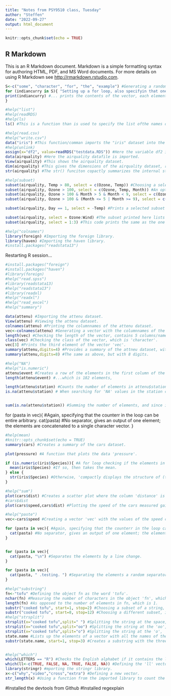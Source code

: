 ---
title: "Notes from PSY9510 class, Tuesday"
author: "Steffen"
date: "2022-09-27"
output: html_document
---

```{r setup, include=FALSE}
knitr::opts_chunk$set(echo = TRUE)
```

## R Markdown

This is an R Markdown document. Markdown is a simple formatting syntax for authoring HTML, PDF, and MS Word documents. For more details on using R Markdown see <http://rmarkdown.rstudio.com>.

```{r}
S<-c("some", "character", "for", "the", "example") #Generating a random vector for the purpose of an example.
for (indiancurry in S){ "Setting up a for loop, also specifyin that one may deviate from always using 'i' as the counting variable through the lopps. As there are 5 elements in S, the loop reiterates 5 times, and: "
print(indiancurry) #... prints the contents of the vector, each element at a time."
}

```


```{r}
#help("list")
#help(readRDS)
#help(ls)
ls() #This is a function than is used to specify the list ofthe names of all the objects in the working environment. 

```

```{r}
#help(read.csv)
#help("write.csv")
data("iris") #This function/comman imports the "iris" dataset into the working environment.
#help(unlink)
assign(x="df2", value=readRDS("testdata.RDS")) #Here the variable df2 is defined with values from the 'testdata.RDS' RDS file.
data(airquality) #Here the airquality datafile is imported.
View(airquality) #This shows the airquality dataset.
dim(airquality) #This gives the dimensions of the airquality dataset, rows and columns.
str(airquality) #The str() funciton copactly summarizes the internal structure of an R object, as is thus done with the airquality dataset.

```


```{r}
#help(subset)
subset(airquality, Temp > 80, select = c(Ozone, Temp)) #Choosing a selected subset of the more interesting columns in the airquality dataset, selecting a subset of the data where the temperature is above 80, and only including the columns with the czone and temperature data. 
subset(airquality, Ozone > 100, select = c(Ozone, Temp, Month)) #An optional subset, selecting measurements where the ozone-level is above 100, and including temperature and month. Results indicate that the measurements i the subset revolves around the summer months (but also includes the 30th of May).
subset(airquality, Ozone > 100 & Month > 5 & Month < 9, select = c(Ozone, Temp, Month)) #Updating the selection from above, restricting the analysis to the summer months.
subset(airquality, Ozone > 100 & (Month <= 5 | Month >= 9), select = c(Ozone, Temp, Month)) #Creating a subset of the more interesting points, where the measurements of ozone are above 100, specifically excluding the summer months. Which results in the measurement on the 30. of May.  .
```

```{r}
subset(airquality, Day == 1, select = -Temp) #Prints a selected subset from the data, the first of each month, excluding the temperature column.
```

```{r}
subset(airquality, select = Ozone:Wind) #The subset printed here lists the sequence of columns 'from Ozone to Wind'.
subset(airquality, select = 1:3) #This code prints the same as the one above, where columns are specified through numbers.
```


```{r}
#help("colnames")
library(foreign) #Importing the foreign library.
library(haven) #Importing the haven library.
#install.packages("readstata13")
```

Restarting R session...

```{r}
#install.packages("foreign")
#install.packages("haven")
#library(foreign)
#help("read.spss")
#library(readstata13)
#help("readstata13")
#library(readxl)
#help("readxl")
#help("read_excel")
#help("summary")

```

```{r}
data(attenu) #Importing the attenu dataset.
View(attenu) #Viewing the attenu dataset.
colnames(attenu) #Printing the columnnames of the attenu dataset.
vec<-colnames(attenu) #Generating a vector with the columnnames of the attenu dataset.
length(vec) #Checking the length of the vector, contains 5 columns/names thus 5 elements.
class(vec) #Checking the class of the vector, which is 'character'.
vec[3] #Prints the third element of the vector 'vec'.
summary(attenu,digits=4) #Provides a summary of the attneu dataset, with 4 digits.
summary(attenu,digits=8) #The same as above, but with 8 digits.
```



```{r}
#help("NA")
#help("is.numeric")
attenu$event #Creates a row of the elements in the first column of the attenu dataset. 
length(attenu$event) #...which is 182 elements,

length(attenu$station) #Counts the number of elements in attenu$station.
is.na(attenu$station) # When searching for 'NA' values in the station column of the attenu dataset, one may turn the question around, this logically checks if the element is "NA" and if so, returns "TRUE".


sum(is.na(attenu$station)) #Summing the number of elements, and since it is binary values (TRUE/FALSE), then returns the number of TRUE elements, but, since there is another function within - the "is.na" function -, then it counts the number of NA elements, thus, the number of FALSE logical values, which eqauals that in the station column of the attenu dataset, there are 16 missing elements.

```


for (pasta in vec){ #Again, specifying that the counterr in the loop can be entire arbitrary. 
  cat(pasta) #No separator, gives an output of one element; the elements are concatenated to a single character vector.
}



```{r}
#help(mean)
#knitr::opts_chunk$set(echo = TRUE)
summary(cars) #Creates a summary of the cars dataset.
```


```{r}
plot(pressure) #A function that plots the data 'pressure'.

if (is.numeric(iris$Species)){ #A for loop checking if the elements in the column Species in the iris dataset are numeric.
  mean(iris$Species) #If so, then takes the mean.
} else { 
  str(iris$Species) #Otherwise, 'compactly displays the structure of (the) Arbitraty R object'.
}
```



```{r}
#help("sum")
plot(cars$dist) #Creates a scatter plot where the column 'distance' is plotted against the index-number of the measurement, the plot therefore has no sense or purpose. 
#cars$dist
plot(cars$speed,cars$dist) #Plotting the speed of the cars measured gainst the distance traveled intuitively makes much more sense.
```


```{r}
#help("paste")
vec<-cars$speed #Creating a vector 'vec' with the values of the speed column of the cars daraset.

for (pasta in vec){ #Again, specifying that the counterr in the loop can be entire arbitrary. 
  cat(pasta) #No separator, gives an output of one element; the elements are concatenated to a single character vector.
}


for (pasta in vec){
  cat(pasta, "\n") #Separates the elements by a line change.
}

for (pasta in vec){
  cat(pasta, " .testing. ") #Separating the elements a random separator.
}


```

```{r}
#help("substring")
fn<-"tofu" #Defining the object fn as the word 'tofu'.
nchar(fn) #Measuring the number of characters in the object 'fn', which is 4.
length(fn) #As opposed to the number of elements in fn, which is 1.
substr("cooked tofu", start=1, stop=2) #Choosing a subset of a string, starting at position 1 and ending at position 2, resulting in 'co'.
substr("cooked tofu", start=8, stop=12) #Choosing a different subset, isolating the word 'tofu'.
#help("strsplit")
strsplit(x="cooked tofu",split=" ") #Splitting the string at the space, generates 2 words.
strsplit(x="cooked tofu",split="oo") #Splitting the string at the 'oo', also generates 2 elements, the 'oo' is removed. 
strsplit(x="cooked tofu",split="o") #Splitting the string at the 'o',  generates 4 elements, the o's are removed.
state.name #Lists up the elements of a vector with all the names of the 50 US states.
substr(state.name, start=1, stop=3) #Creates a substring with the three first characters in the names of each of the 50 states.


#help("which")
which(LETTERS == "R") #Checks the English alphabet if it contains the letter 'R', and if so, returns its index, thus 18.
which(ll<-c(TRUE, FALSE, NA, TRUE, FALSE, NA)) #Defining the 'll' vector with local values, and using the which function to check the vector for logical truths, which in his vector is in position 1 and 4.
library(stringr) #mporting the stringr library.
x<-c("why","video","cross","extra") #Defining a new vector.
str_length(x) #Using a function from the imported library to count the number of characters in each isolated element in the vector x.
```


#Installed the devtools from Github
#Installed regexplain





